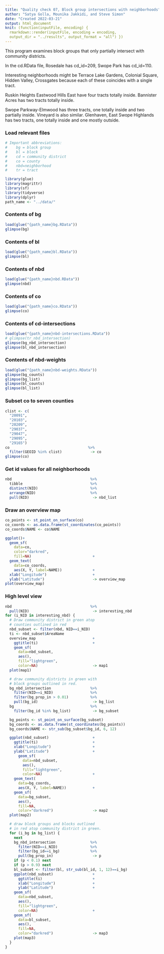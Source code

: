 ```yaml
---
title: "Quality check 07, Block group intersections with neighborhoods"
author: "Satya Golla, Mounika Jakkidi, and Steve Simon"
date: "Created 2022-03-21"
output: html_document
knit: (function(inputFile, encoding) {
  rmarkdown::render(inputFile, encoding = encoding,
  output_dir = "../results", output_format = "all") })  
---
```


This program examines block groups that only partially intersect with community districts.

In the cd.RData file, Rosedale has cd_id=209, Swope Park has cd_id=110.

Interesting neighborhoods might be Terrace Lake Gardens, Colonial Square, Hidden Valley, Crossgates because each of these coincides with a single tract.

Ruskin Heights Eastwood Hills East have four tracts totally inside. Bannister Acres has two tracts totally inside.

Swope Parkway-Elmwood has three tracts, one totally inside and two partially inside. Vineyard is also similar. Glenhaven, East Swope Highlands has two tracts, one totally inside and one mostly outside.

### Load relevant files

```r
# Important abbreviations:
#    bg = block group
#    bl = block
#    cd = community district
#    co = county
#    nbd=neighborhood
#    tr = tract

library(glue)
library(magrittr)
library(sf)
library(tidyverse)
library(dplyr)
path_name <- "../data/"
```

### Contents of bg

```r
load(glue("{path_name}bg.RData"))
glimpse(bg)
```

### Contents of bl

```r
load(glue("{path_name}bl.RData"))
glimpse(bl)
```

### Contents of nbd

```r
load(glue("{path_name}nbd.RData"))
glimpse(nbd)
```

### Contents of co

```r
load(glue("{path_name}co.RData"))
glimpse(co)
```

### Contents of cd-intersections

```r
load(glue("{path_name}nbd-intersections.RData"))
# glimpse(tr_nbd_intersection)
glimpse(bg_nbd_intersection)
glimpse(bl_nbd_intersection)
```

### Contents of nbd-weights

```r
load(glue("{path_name}nbd-weights.RData"))
glimpse(bg_counts)
glimpse(bg_list)
glimpse(bl_counts)
glimpse(bl_list)
```

### Subset co to seven counties

```r
clist <- c(
  "20091",
  "20103",
  "20209",
  "29037",
  "29047",
  "29095",
  "29165")
co                                    %>%
  filter(GEOID %in% clist)             -> co
glimpse(co)
```

### Get id values for all neighborhoods

```r
nbd                                    %>%
  tibble                               %>%
  distinct(NID)                        %>%
  arrange(NID)                         %>%
  pull(NID)                             -> nbd_list
```

### Draw an overview map

```r
co_points <- st_point_on_surface(co)
co_coords <- as.data.frame(st_coordinates(co_points))
co_coords$NAME <- co$NAME

ggplot()+
  geom_sf(
    data=co, 
    color="darkred", 
    fill=NA)                            +
  geom_text(
    data=co_coords, 
    aes(X, Y, label=NAME))              +
  xlab("Longitude")                     +
  ylab("Latitude")                      -> overview_map
plot(overview_map)
```

### High level view

```r
nbd                                    %>%
  pull(NID)                             -> interesting_nbd
for (i_NID in interesting_nbd) {
  # Draw community district in green atop
  # counties outlined in red
  nbd_subset <- filter(nbd, NID==i_NID) 
  ti <- nbd_subset$AreaName
  overview_map                          +
    ggtitle(ti)                         +
    geom_sf(
      data=nbd_subset,
      aes(),
      fill="lightgreen",
      color=NA)                         -> map1
  plot(map1)

  # draw community districts in green with
  # block groups outlined in red.
  bg_nbd_intersection                  %>%
    filter(NID==i_NID)                 %>%
    filter(bg_prop_in > 0.01)          %>%
    pull(bg_id)                         -> bg_list
  bg                                   %>%
    filter(bg_id %in% bg_list)          -> bg_subset

  bg_points <- st_point_on_surface(bg_subset)
  bg_coords <- as.data.frame(st_coordinates(bg_points))
  bg_coords$NAME <- str_sub(bg_subset$bg_id, 6, 12)

  ggplot(nbd_subset)                    +
    ggtitle(ti)                         +
    xlab("Longitude")                   +
    ylab("Latitude")                    +
      geom_sf(
        data=nbd_subset,
        aes(),
        fill="lightgreen",
        color=NA)                       +
    geom_text(
      data=bg_coords, 
      aes(X, Y, label=NAME))            +
    geom_sf(
      data=bg_subset,
      aes(),
      fill=NA,
      color="darkred")                  -> map2
  plot(map2)

  # draw block groups and blocks outlined
  # in red atop community district in green.
  for (i_bg in bg_list) {
    next
    bg_nbd_intersection                %>%
      filter(NID==i_NID)               %>%
      filter(bg_id==i_bg)              %>%
      pull(bg_prop_in)                  -> p
    if (p < 0.1) next
    if (p > 0.9) next
    bl_subset <- filter(bl, str_sub(bl_id, 1, 12)==i_bg)
    ggplot(nbd_subset)                  +
      ggtitle(ti)                       +
      xlab("Longitude")                 +
      ylab("Latitude")                  +
    geom_sf(
      data=nbd_subset,
      aes(),
      fill="lightgreen",
      color=NA)                         +
    geom_sf(
      data=bl_subset,
      aes(),
      fill=NA,
      color="darkred")                  -> map3
    plot(map3)
  }
}
```
